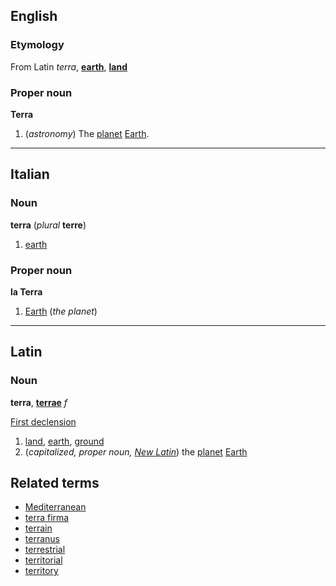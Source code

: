 ==English==
===Etymology===
From Latin ''terra'', '''[[earth]]''', '''[[land]]'''

===Proper noun===
'''Terra'''

# (''astronomy'') The [[planet]] [[Earth]].

----
==Italian==
===Noun===
'''terra''' (''plural'' '''terre''')

#[[earth]]

===Proper noun===
'''la Terra'''

#[[Earth]] (''the planet'')

----
==Latin==
===Noun===
'''terra''', '''[[terrae]]''' ''f''

[[Wiktionary Appendix:Latin first declension|First declension]]

# [[land]], [[earth]], [[ground]]
# (''capitalized, proper noun, [[New Latin]]'') the [[planet]] [[Earth]]

==Related terms==
*[[Mediterranean]]
*[[terra firma]]
*[[terrain]]
*[[terranus]]
*[[terrestrial]]
*[[territorial]]
*[[territory]]